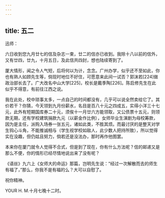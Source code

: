```yaml
---
---
---
```

title: 五二
---




迅师：

六日收到您九月廿七的信及杂志一束，廿二的信亦已收到。我除十八以前的信外，又有廿四，廿九，十月五日，及此信共四封，想也陆续寄到了。

厦大情形，闻之令人气短，后将何以为计，念念。广州办学，似乎还不至如此，你也有熟人如顾先生等，倘现时地位不好住，可愿意来此间一试否？郭沫若[224]做政治部长去了。广大改名中山大学[225]，校长是戴季陶[226]。陈启修先生在此似乎不得意，有前往江西之说。

我在此处，校中琐事太多，一点自己的时间都没有，几乎可以说全然卖给它了。其价若干？你猜，今天领到九月份薪水，名目是百八十元之四成五，实得小洋三十七元，此外有短期国库券二十元，须俟十一月廿六方能领取，又公债票十五元，则领款无期，还有学校建筑捐款九元（以薪金作比例），女师毕业生演剧为母校筹款，因为是主任，派购入场券一张五元，诸如此类，不胜其烦。而最讨厌的是整天对学生钩心斗角，不能推诚相与（学生视学校如敌人，此少数人把持所致），所以觉得实在没趣，但仍姑且努力，倘若还是没法办，那时再作他图罢。

本来你在厦门就令人觉得不合式，但是到了现在，你有什么方法呢？信的邮递又是那么不便，你的情形已经尽情地说出来了没有呢？

《语丝》九六上《女师大的命运》那篇，岂明先生说：“经过一次解散而去的师生有福了，”那么，你我不是有福的么？大可以自慰了。

祝你精神。

YOUR H. M.十月七晚十二时。